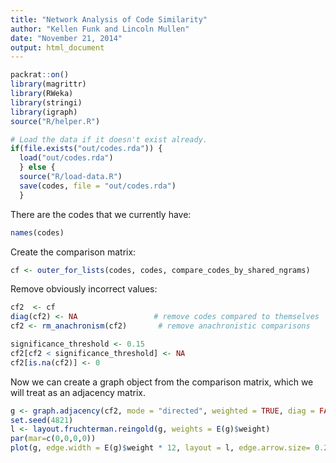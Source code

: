 ```yaml
---
title: "Network Analysis of Code Similarity"
author: "Kellen Funk and Lincoln Mullen"
date: "November 21, 2014"
output: html_document
---
```


```r
packrat::on()
library(magrittr)
library(RWeka)
library(stringi)
library(igraph)
source("R/helper.R")

# Load the data if it doesn't exist already.
if(file.exists("out/codes.rda")) {
  load("out/codes.rda")
  } else {
  source("R/load-data.R")
  save(codes, file = "out/codes.rda")
  }
```

There are the codes that we currently have:

```r
names(codes)
```

Create the comparison matrix:

```r
cf <- outer_for_lists(codes, codes, compare_codes_by_shared_ngrams)
```

Remove obviously incorrect values:

```r
cf2  <- cf
diag(cf2) <- NA                 # remove codes compared to themselves
cf2 <- rm_anachronism(cf2)       # remove anachronistic comparisons

significance_threshold <- 0.15
cf2[cf2 < significance_threshold] <- NA
cf2[is.na(cf2)] <- 0
```

Now we can create a graph object from the comparison matrix, which we will treat as an adjacency matrix.

```r
g <- graph.adjacency(cf2, mode = "directed", weighted = TRUE, diag = FALSE) 
set.seed(4821)
l <- layout.fruchterman.reingold(g, weights = E(g)$weight)
par(mar=c(0,0,0,0))
plot(g, edge.width = E(g)$weight * 12, layout = l, edge.arrow.size= 0.25, vertex.size = 5)
```
